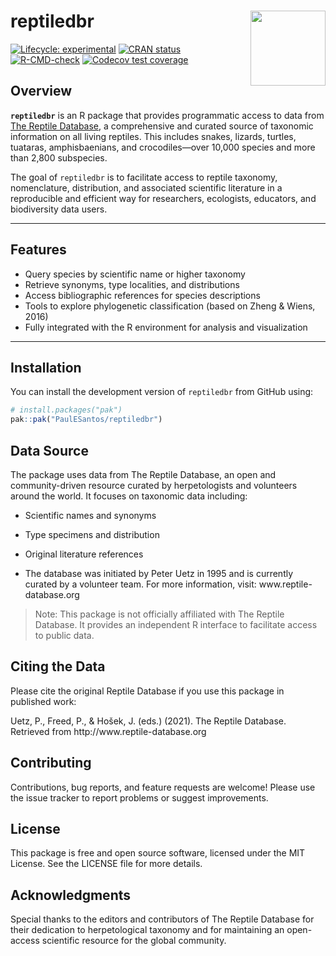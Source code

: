 # reptiledbr <img src="man/figures/logo.png" align="right" width="120"/>

<!-- badges: start -->
[![Lifecycle: experimental](https://img.shields.io/badge/lifecycle-experimental-orange.svg)](https://lifecycle.r-lib.org/articles/stages.html#experimental)
[![CRAN status](https://www.r-pkg.org/badges/version/reptiledbr)](https://CRAN.R-project.org/package=reptiledbr)
[![R-CMD-check](https://github.com/PaulESantos/reptiledbr/actions/workflows/R-CMD-check.yaml/badge.svg)](https://github.com/PaulESantos/reptiledbr/actions/workflows/R-CMD-check.yaml)
[![Codecov test coverage](https://codecov.io/gh/PaulESantos/reptiledbr/graph/badge.svg)](https://app.codecov.io/gh/PaulESantos/reptiledbr)
<!-- badges: end -->

## Overview

**`reptiledbr`** is an R package that provides programmatic access to data from [The Reptile Database](http://www.reptile-database.org), a comprehensive and curated source of taxonomic information on all living reptiles. This includes snakes, lizards, turtles, tuataras, amphisbaenians, and crocodiles—over 10,000 species and more than 2,800 subspecies.

The goal of `reptiledbr` is to facilitate access to reptile taxonomy, nomenclature, distribution, and associated scientific literature in a reproducible and efficient way for researchers, ecologists, educators, and biodiversity data users.

---

## Features

- Query species by scientific name or higher taxonomy
- Retrieve synonyms, type localities, and distributions
- Access bibliographic references for species descriptions
- Tools to explore phylogenetic classification (based on Zheng & Wiens, 2016)
- Fully integrated with the R environment for analysis and visualization

---

## Installation

You can install the development version of `reptiledbr` from GitHub using:

```r
# install.packages("pak")
pak::pak("PaulESantos/reptiledbr")
```

## Data Source

The package uses data from The Reptile Database, an open and community-driven resource curated by herpetologists and volunteers around the world. It focuses on taxonomic data including:

- Scientific names and synonyms

- Type specimens and distribution

- Original literature references

- The database was initiated by Peter Uetz in 1995 and is currently curated by a volunteer team. For more information, visit: www.reptile-database.org

> Note: This package is not officially affiliated with The Reptile Database. It provides an independent R interface to facilitate access to public data.

## Citing the Data

Please cite the original Reptile Database if you use this package in published work:

Uetz, P., Freed, P., & Hošek, J. (eds.) (2021). The Reptile Database. Retrieved from http://www.reptile-database.org

## Contributing

Contributions, bug reports, and feature requests are welcome! Please use the issue tracker to report problems or suggest improvements.

## License

This package is free and open source software, licensed under the MIT License. See the LICENSE file for more details.

## Acknowledgments

Special thanks to the editors and contributors of The Reptile Database for their dedication to herpetological taxonomy and for maintaining an open-access scientific resource for the global community.



